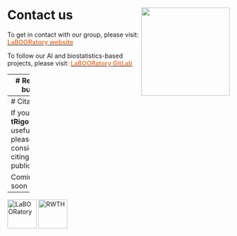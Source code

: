 # Contact us &nbsp;<img src='tRigon_logo.png' align="right" height="200"/>

To get in contact with our group, please visit: [<b><span style="color:#F17F42">LaBOORatory website</span></b>](https://www.ukaachen.de/kliniken-institute/institut-fuer-pathologie/forschung/labooratory-of-nephropathology/our-interest)

To follow our AI and biostatistics-based projects, please visit: [<b><span style="color:#F17F42">LaBOORatory GitLab</span></b>](https://git-ce.rwth-aachen.de/labooratory-ai)

------
# Report bugs

To report bugs and/or request features, please use the following GitLab issue channel: 
  
[<b><span style="color:#F17F42">https://git-ce.rwth-aachen.de/labooratory-ai/tRigon/-/issues</span></b>](https://git-ce.rwth-aachen.de/labooratory-ai/trigon/-/issues)

------
# Citation
  
If you find **tRigon** useful, please consider citing our publication:
  
Coming soon :)

------
<a href= 'https://www.ukaachen.de/kliniken-institute/institut-fuer-pathologie/forschung/labooratory-of-nephropathology/our-interest'><img src='LaBOORatory_logo.png' alt='LaBOORatory' title='LaBOORatory Logo' height='66'/></a>
<a href= 'https://www.rwth-aachen.de/cms/~a/root/?lidx=1'><img src='RWTH_logo.png' alt='RWTH' title='RWTH Logo' height='66'/></a>
